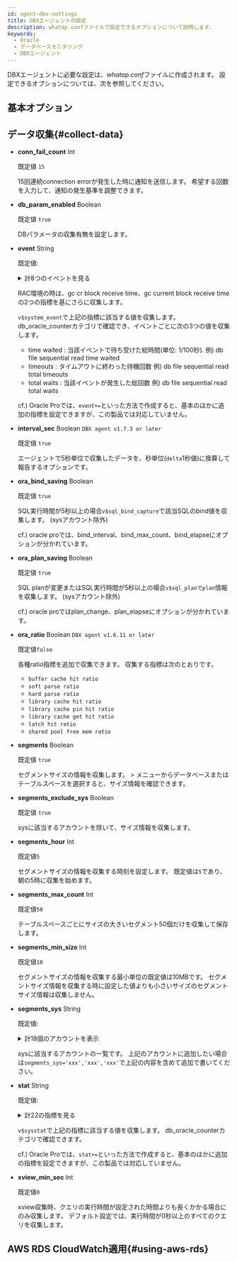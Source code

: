 ```yaml
---
id: agent-dbx-settings
title: DBXエージェントの設定
description: whatap.confファイルで設定できるオプションについて説明します。
keywords:
  - Oracle
  - データベースモニタリング
  - DBXエージェント
---
```



DBXエージェントに必要な設定は、*whatap.conf*ファイルに作成されます。 設定できるオプションについては、次を参照してください。

## 基本オプション


<Dbagentdbxbasicoption />

## データ収集{#collect-data}

- **conn_fail_count** <span class='type'>Int</span>

  既定値 `15`

  15回連続connection errorが発生した時に通知を送信します。 希望する回数を入力して、通知の発生基準を調整できます。

- **db_param_enabled** <span class='type'>Boolean</span>

  既定値 `true`

  DBパラメータの収集有無を設定します。

- **event** <span class='type'>String</span>

  既定値: 

  <details>

  <summary>計8つのイベントを見る</summary>

    `db file scattered read`, `db file sequential read`, `direct path read`, `direct path write`,\
    `enq: TX - row lock contention`, `latch free`, `library cache lock`, `library cache pin`

  </details>

  RAC環境の時は、gc cr block receive time、gc current block receive timeの2つの指標を基にさらに収集します。

  `v$system_event`で上記の指標に該当する値を収集します。 db_oracle_counterカテゴリで確認でき、イベントごとに次の3つの値を収集します。

  - time waited : 当該イベントで待ち受けた総時間(単位: 1/100秒). 例) db file sequential read time waited
  - timeouts : タイムアウトに終わった待機回数 例) db file sequential read total timeouts
  - total waits : 当該イベントが発生した総回数 例) db file sequential read total waits

  cf.) Oracle Proでは、`event+=`といった方法で作成すると、基本のほかに追加の指標を設定できますが、この製品では対応していません。

- **interval_sec** <span class='type'>Boolean</span> <code class="my">DBX agent v1.7.3 or later</code>

  既定値 `true`

  エージェントで5秒単位で収集したデータを、秒単位(`delta`1秒値)に換算して報告するオプションです。

- **ora_bind_saving** <span class='type'>Boolean</span>

  既定値 `true`

  SQL実行時間が5秒以上の場合`v$sql_bind_capture`で該当SQLのbind値を収集します。 (sysアカウント除外)

  cf.) oracle proでは、bind_interval、bind_max_count、bind_elapseにオプションが分かれています。

- **ora_plan_saving** <span class='type'>Boolean</span>

  既定値 `true`

  SQL planが変更またはSQL実行時間が5秒以上の場合`v$sql_planでplan`情報を収集します。 (sysアカウント除外)

  cf.) oracle proではplan_change、plan_elapseにオプションが分かれています。

- **ora_ratio** <span class='type'>Boolean</span> <code class="my">DBX agent v1.6.11 or later</code>

  既定値`false`

  各種ratio指標を追加で収集できます。 収集する指標は次のとおりです。

  - `buffer cache hit ratio`
  - `soft parse ratio`
  - `hard parse ratio`
  - `library cache hit ratio`
  - `library cache pin hit ratio`
  - `library cache get hit ratio`
  - `latch hit ratio`
  - `shared pool free mem ratio`

- **segments** <span class='type'>Boolean</span>

  既定値 `true`

  セグメントサイズの情報を収集します。 <Cmdname sid="side_reportStat" className="uitext" /> &gt; <Cmdname sid="side_tableSpace" className="uitext" />メニューからデータベースまたはテーブルスペースを選択すると、サイズ情報を確認できます。

- **segments_exclude_sys** <span class='type'>Boolean</span>

  既定値 `true`

  sysに該当するアカウントを除いて、サイズ情報を収集します。

- **segments_hour** <span class='type'>Int</span>

  既定値`5`

  セグメントサイズの情報を収集する時刻を設定します。 既定値は`5`であり、朝の5時に収集を始めます。

- **segments_max_count** <span class='type'>Int</span>

  既定値`50`

  テーブルスペースごとにサイズの大きいセグメント50個だけを収集して保存します。

- **segments_min_size** <span class='type'>Int</span>

  既定値`10`

  セグメントサイズの情報を収集する最小単位の既定値は10MBです。 セグメントサイズ情報を収集する時に設定した値よりも小さいサイズのセグメントサイズ情報は収集しません。

- **segments_sys** <span class='type'>String</span>

  既定値: 

  <details>
    <summary>計18個のアカウントを表示</summary>

    `SYS`, `OUTLN`, `SYSTEM`, `AUDSYS`, `DBSNMP`, `GSMADMIN_INTERNAL`,\
    `XDB`, `WMSYS`, `OJVMSYS`, `CTXSYS`, `ORDSYS`, `ORDDATA`,\
    `MDSYS`, `LBACSYS`, `DVSYS`, `DBSFWUSER`, `APPQOSSYS`, `OLAPSYS`  

  </details>

  sysに該当するアカウントの一覧です。 上記のアカウントに追加したい場合は`segments_sys='xxx','xxx','xxx'`で上記の内容を含めて追加で書いてください。

- **stat** <span class='type'>String</span>

  既定値: 

  <details>

  <summary>計22の指標を見る</summary>

    `consistent gets`, `cpu used by this session`, `db block changes`, `db block gets`, `db time`,\
    `data blocks consistent reads - undo records applied`, `enqueue waits`, `execute count`,\
    `logons current`, `opened cursors current`, `parse count (hard)`, `parse count (total)`,\
    `physical reads`, `physical writes`, `redo entries`, `rollback changes - undo records applied`,\
    `session logical reads`, `sorts (disk)`, `sorts (memory)`, `transaction tables consistent reads - undo records applied`,
    `user commits`, `user rollbacks`

  </details>

  `v$sysstat`で上記の指標に該当する値を収集します。 db_oracle_counterカテゴリで確認できます。

  cf.) Oracle Proでは、`stat+=`といった方法で作成すると、基本のほかに追加の指標を設定できますが、この製品では対応していません。

- **xview_min_sec** <span class='type'>Int</span>

  既定値`0`

  xview収集時、クエリの実行時間が設定された時間よりも長くかかる場合にのみ収集します。 デフォルト設定では、実行時間が0秒以上のすべてのクエリを収集します。

## AWS RDS CloudWatch適用{#using-aws-rds}

<AWSRDSdesc name='db_oracle_counter' />


<Dbagentaws />


<Dbaes256encrypt />


<Dbsettingagentnamedetails level={2} agentType="DBX" />
